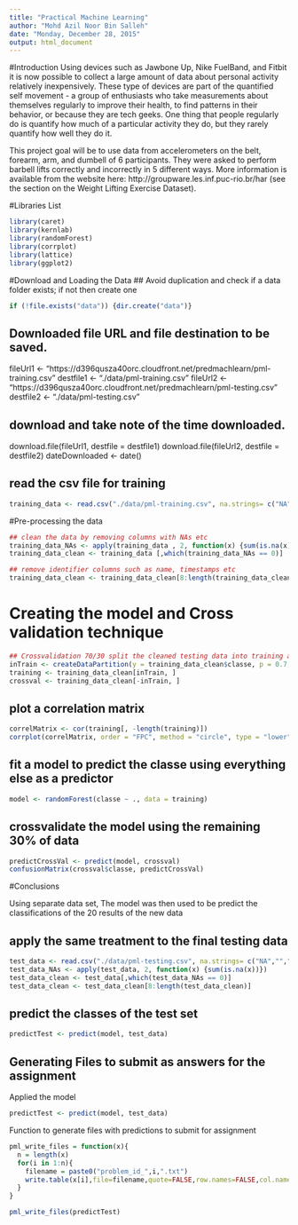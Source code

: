 ```yaml
---
title: "Practical Machine Learning"
author: "Mohd Azil Noor Bin Salleh"
date: "Monday, December 28, 2015"
output: html_document
---
```

#Introduction
Using devices such as Jawbone Up, Nike FuelBand, and Fitbit it is now possible to collect a large amount of data about personal activity relatively inexpensively. These type of devices are part of the quantified self movement - a group of enthusiasts who take measurements about themselves regularly to improve their health, to find patterns in their behavior, or because they are tech geeks. One thing that people regularly do is quantify how much of a particular activity they do, but they rarely quantify how well they do it. 

This project goal will be to use data from accelerometers on the belt, forearm, arm, and dumbell of 6 participants. They were asked to perform barbell lifts correctly and incorrectly in 5 different ways. More information is available from the website here: http://groupware.les.inf.puc-rio.br/har (see the section on the Weight Lifting Exercise Dataset). 


#Libraries List 
```r
library(caret)
library(kernlab)
library(randomForest)
library(corrplot)
library(lattice)
library(ggplot2)
```

#Download and Loading the Data
## Avoid duplication and check if a data folder exists; if not then create one
```r
if (!file.exists("data")) {dir.create("data")}
```

## Downloaded file URL and file destination to be saved. 
fileUrl1 <- "https://d396qusza40orc.cloudfront.net/predmachlearn/pml-training.csv"
destfile1 <- "./data/pml-training.csv"
fileUrl2 <- "https://d396qusza40orc.cloudfront.net/predmachlearn/pml-testing.csv"
destfile2 <- "./data/pml-testing.csv"

## download and take note of the time downloaded. 
download.file(fileUrl1, destfile = destfile1)
download.file(fileUrl2, destfile = destfile2)
dateDownloaded <- date()


## read the csv file for training 
```r
training_data <- read.csv("./data/pml-training.csv", na.strings= c("NA",""," "))
```

#Pre-processing the data

```r
## clean the data by removing columns with NAs etc
training_data_NAs <- apply(training_data , 2, function(x) {sum(is.na(x))})
training_data_clean <- training_data [,which(training_data_NAs == 0)]

## remove identifier columns such as name, timestamps etc
training_data_clean <- training_data_clean[8:length(training_data_clean)]
```

# Creating the model and Cross validation technique
```r
## Crossvalidation 70/30 split the cleaned testing data into training and cross validation
inTrain <- createDataPartition(y = training_data_clean$classe, p = 0.7, list = FALSE)
training <- training_data_clean[inTrain, ]
crossval <- training_data_clean[-inTrain, ]
```

## plot a correlation matrix
```r
correlMatrix <- cor(training[, -length(training)])
corrplot(correlMatrix, order = "FPC", method = "circle", type = "lower", tl.cex = 0.8,  tl.col = rgb(0, 0, 0))
```


## fit a model to predict the classe using everything else as a predictor
```r
model <- randomForest(classe ~ ., data = training)
```

## crossvalidate the model using the remaining 30% of data
```r
predictCrossVal <- predict(model, crossval)
confusionMatrix(crossval$classe, predictCrossVal)
```

#Conclusions

Using separate data set, The model was then used to be predict the classifications of the 20 results of the new data

## apply the same treatment to the final testing data
```r
test_data <- read.csv("./data/pml-testing.csv", na.strings= c("NA",""," "))
test_data_NAs <- apply(test_data, 2, function(x) {sum(is.na(x))})
test_data_clean <- test_data[,which(test_data_NAs == 0)]
test_data_clean <- test_data_clean[8:length(test_data_clean)]
```

## predict the classes of the test set
```r
predictTest <- predict(model, test_data)
```

## Generating Files to submit as answers for the assignment

Applied the model
```r
predictTest <- predict(model, test_data)
```

Function to generate files with predictions to submit for assignment
```r
pml_write_files = function(x){
  n = length(x)
  for(i in 1:n){
    filename = paste0("problem_id_",i,".txt")
    write.table(x[i],file=filename,quote=FALSE,row.names=FALSE,col.names=FALSE)
  }
}

pml_write_files(predictTest)
```
